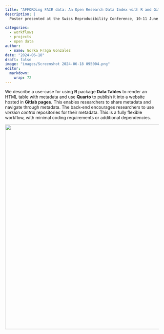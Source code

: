 ```yaml
---
title: "AFFORDing FAIR data: An Open Research Data Index with R and Git"
description: | 
  Poster presented at the Swiss Reproducibility Conference, 10-11 June 2024
   
categories:
  - workflows
  - projects
  - open data
author:
  - name: Gorka Fraga Gonzalez
date: "2024-06-18"
draft: false
image: "images/Screenshot 2024-06-18 095004.png"
editor: 
  markdown: 
    wrap: 72
---
```


We describe a use-case for using **R** package **Data Tables** to render
an HTML table with metadata and use **Quarto** to publish it into a
website hosted in **Gitlab pages.** This enables researchers to share
metadata and navigate through metadata. The back-end encourages
researchers to use *version control* repositories for their metadata.
This is a fully flexible workflow, with minimal coding requirements or
additional dependencies. 

![](images/Poster_FragaG.jpg){width="671"}
